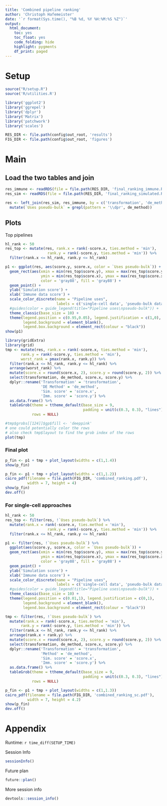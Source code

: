 ```yaml
---
title: 'Combined pipeline ranking'
author: 'Christoph Hafemeister'
date: '`r format(Sys.time(), "%B %d, %Y %H:%M:%S %Z")`'
output:
  html_document: 
    toc: yes
    toc_float: yes
    code_folding: hide
    highlight: pygments
    df_print: paged
---
```


# Setup

```r
source("R/setup.R")
source('R/utilities.R')

library('ggplot2')
library('ggrepel')
library('dplyr')
library('Matrix')
library('patchwork')
library('scales')

RES_DIR <- file.path(config$out_root, 'results')
FIG_DIR <- file.path(config$out_root, 'figures')
```

# Main

## Load the two tables and join

```r
res_immune <- readRDS(file = file.path(RES_DIR, 'final_ranking_immune.Rds'))$fr
res_sim <- readRDS(file = file.path(RES_DIR, 'final_ranking_simulated.Rds'))$fr

res <- left_join(res_sim, res_immune, by = c('transformation', 'de_method', 'pipeline')) %>%
  mutate(`Uses pseudo-bulk` = grepl(pattern = '\\dpr', de_method))
```

## Plots

Top pipelines
```r
hl_rank <- 50
res_top <- mutate(res, rank.x = rank(-score.x, ties.method = 'min'),
                   rank.y = rank(-score.y, ties.method = 'min')) %>%
  filter(rank.x <= hl_rank, rank.y <= hl_rank)
```


```r
p1 <- ggplot(res, aes(score.y, score.x, color = `Uses pseudo-bulk`)) +
  geom_rect(aes(xmin = min(res_top$score.y), xmax = max(res_top$score.y), 
                ymin = min(res_top$score.x), ymax = max(res_top$score.x)),
                color = 'gray88', fill = 'gray88') +
  geom_point() +
  ylab('Simulation score') +
  xlab('Immune data score') +
  scale_color_discrete(name = "Pipeline uses", 
                       labels = c('single-cell data', 'pseudo-bulk data')) +
  #guides(color = guide_legend(title="Pipeline uses\npseudo-bulk")) +
  theme_classic(base_size = 10) +
  theme(legend.position = c(0.95,0.05), legend.justification = c(1,0),
        legend.background = element_blank(),
        legend.box.background = element_rect(colour = "black"))
show(p1)
```


```r
library(gridExtra)
library(grid)
tmp <- mutate(res, rank.x = rank(-score.x, ties.method = 'min'),
       rank.y = rank(-score.y, ties.method = 'min'),
       worst_rank = pmax(rank.x, rank.y)) %>%
  filter(rank.x <= hl_rank, rank.y <= hl_rank) %>%
  arrange(worst_rank) %>%
  mutate(score.x = round(score.x, 2), score.y = round(score.y, 2)) %>%
  select(transformation, de_method, score.x, score.y) %>%
  dplyr::rename('Transformation' = 'transformation',
                'DE Method' = 'de_method',
                'Sim. score' = 'score.x',
                'Imm. score' = 'score.y') %>%
  as.data.frame() %>%
  tableGrob(theme = ttheme_default(base_size = 9, 
                                   padding = unit(c(0.3, 0.3), "lines")),
            rows = NULL)
```

```r
#tmp$grobs[[124]]$gp$fill <- 'deeppink'
# one could potentially color the rows
# also check tmp$layout to find the grob index of the rows
plot(tmp)
```

### Final plot

```r
p_fin <- p1 + tmp + plot_layout(widths = c(1,1.4))
show(p_fin)
```

```r
p_fin <- p1 + tmp + plot_layout(widths = c(1,1.2))
cairo_pdf(filename = file.path(FIG_DIR, 'combined_ranking.pdf'), 
          width = 7, height = 4)
show(p_fin)
dev.off()
```

### For single-cell approaches

```r
hl_rank <- 50
res_top <- filter(res, !`Uses pseudo-bulk`) %>%
  mutate(rank.x = rank(-score.x, ties.method = 'min'),
                   rank.y = rank(-score.y, ties.method = 'min')) %>%
  filter(rank.x <= hl_rank, rank.y <= hl_rank)

p1 <- filter(res, !`Uses pseudo-bulk`) %>%
  ggplot(aes(score.y, score.x, color = `Uses pseudo-bulk`)) +
  geom_rect(aes(xmin = min(res_top$score.y), xmax = max(res_top$score.y), 
                ymin = min(res_top$score.x), ymax = max(res_top$score.x)),
                color = 'gray88', fill = 'gray88') +
  geom_point() +
  ylab('Simulation score') +
  xlab('Immune data score') +
  scale_color_discrete(name = "Pipeline uses", 
                       labels = c('single-cell data', 'pseudo-bulk data')) +
  #guides(color = guide_legend(title="Pipeline uses\npseudo-bulk")) +
  theme_classic(base_size = 10) +
  theme(legend.position = c(0.01,1), legend.justification = c(0,1),
        legend.background = element_blank(),
        legend.box.background = element_rect(colour = "black"))

tmp <- filter(res, !`Uses pseudo-bulk`) %>%
  mutate(rank.x = rank(-score.x, ties.method = 'min'),
       rank.y = rank(-score.y, ties.method = 'min')) %>%
  filter(rank.x <= hl_rank, rank.y <= hl_rank) %>%
  arrange(rank.x + rank.y) %>%
  mutate(score.x = round(score.x, 2), score.y = round(score.y, 2)) %>%
  select(transformation, de_method, score.x, score.y) %>%
  dplyr::rename('Transformation' = 'transformation',
                'Method' = 'de_method',
                'Sim. score' = 'score.x',
                'Imm. score' = 'score.y') %>%
  as.data.frame() %>%
  tableGrob(theme = ttheme_default(base_size = 9, 
                                   padding = unit(c(0.3, 0.3), "lines")),
            rows = NULL)

p_fin <- p1 + tmp + plot_layout(widths = c(1,1.3))
cairo_pdf(filename = file.path(FIG_DIR, 'combined_ranking_sc.pdf'), 
          width = 7, height = 4.2)
show(p_fin)
dev.off()
```


# Appendix

Runtime: `r time_diff(SETUP_TIME)`

Session Info
```r
sessionInfo()
```

Future plan
```r
future::plan()
```

More session info
```r
devtools::session_info()
```
